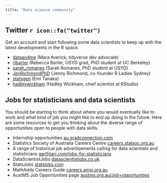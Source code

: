 ```yaml
---
title: "Data science community"
---
```


## Twitter `r icon::fa("twitter")`

Get an account and start following some data scientists to keep up with the latest developments in the R space. 

- [dataandme](https://twitter.com/dataandme) (Mara Averick, tidyverse dev advocate)
- [rlbarter](https://twitter.com/rlbarter) (Rebecca Barter, USYD grad, PhD student at UC Berkeley)
- [sarah_romanes](https://twitter.com/sarah_romanes) (Sarah Romanes, PhD student at USYD)
- [JenRichmondPhD](https://twitter.com/JenRichmondPhD) (Jenny Richmond, co-founder R Ladies Sydney)
- [statsgen](https://twitter.com/statsgen) (Emi Tanaka)
- [hadleywickham](https://twitter.com/hadleywickham) (Hadley Wickham, chief scientist at RStudio)

## Jobs for statisticians and data scientists

You should be starting to think about where you would eventually like to work and what kind of job you might like to end up doing in the future. 
Here are some resources to get you thinking about the diverse range of opportunities open to people with data skills.

- Internship opportunities [au.gradconnection.com](https://au.gradconnection.com/)
- Statistics Society of Australia Careers Centre [careers.statsoc.org.au](https://careers.statsoc.org.au/)
- A range of historical job advertisements calling for data scientists and statisticians [garthtarr.com/jobs-for-statisticians](http://garthtarr.com/jobs-for-statisticians/)
- DataScientistJobs [datascientistjobs.co.uk](https://www.datascientistjobs.co.uk/)
- StatsJobs [statsjobs.com](https://www.statsjobs.com/)
- MathAdds Careers Guide [careers.amsi.org.au](https://careers.amsi.org.au/)
- AustMS Job Opportunities page [austms.org.au/Job+opportunities](http://www.austms.org.au/Job+opportunities)



